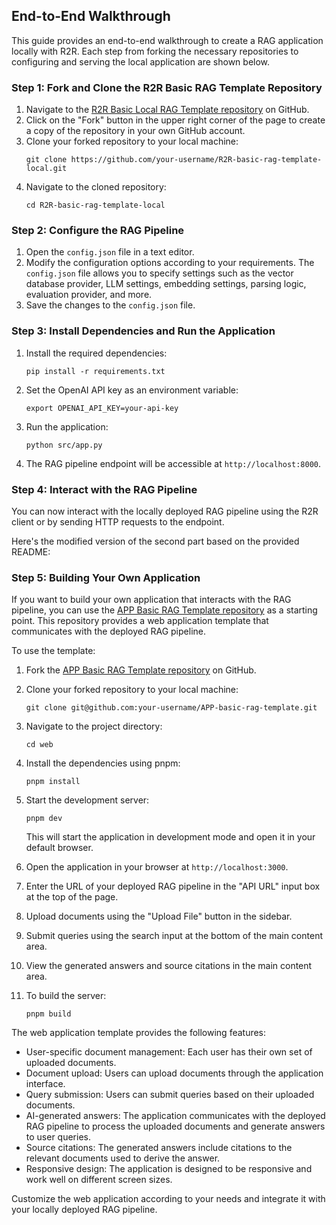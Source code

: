 ## End-to-End Walkthrough
This guide provides an end-to-end walkthrough to create a RAG application locally with R2R. Each step from forking the necessary repositories to configuring and serving the local application are shown below.

### Step 1: Fork and Clone the R2R Basic RAG Template Repository

1. Navigate to the [R2R Basic Local RAG Template repository](https://github.com/SciPhi-AI/R2R-basic-rag-template-local) on GitHub.
2. Click on the "Fork" button in the upper right corner of the page to create a copy of the repository in your own GitHub account.
3. Clone your forked repository to your local machine:
   ```
   git clone https://github.com/your-username/R2R-basic-rag-template-local.git
   ```
4. Navigate to the cloned repository:
   ```
   cd R2R-basic-rag-template-local
   ```

### Step 2: Configure the RAG Pipeline

1. Open the `config.json` file in a text editor.
2. Modify the configuration options according to your requirements. The `config.json` file allows you to specify settings such as the vector database provider, LLM settings, embedding settings, parsing logic, evaluation provider, and more.
3. Save the changes to the `config.json` file.

### Step 3: Install Dependencies and Run the Application

1. Install the required dependencies:
   ```
   pip install -r requirements.txt
   ```
2. Set the OpenAI API key as an environment variable:
   ```
   export OPENAI_API_KEY=your-api-key
   ```
3. Run the application:
   ```
   python src/app.py
   ```
4. The RAG pipeline endpoint will be accessible at `http://localhost:8000`.

### Step 4: Interact with the RAG Pipeline

You can now interact with the locally deployed RAG pipeline using the R2R client or by sending HTTP requests to the endpoint.

Here's the modified version of the second part based on the provided README:

### Step 5: Building Your Own Application

If you want to build your own application that interacts with the RAG pipeline, you can use the [APP Basic RAG Template repository](https://github.com/SciPhi-AI/APP-basic-rag-template) as a starting point. This repository provides a web application template that communicates with the deployed RAG pipeline.

To use the template:

1. Fork the [APP Basic RAG Template repository](https://github.com/SciPhi-AI/APP-basic-rag-template) on GitHub.

2. Clone your forked repository to your local machine:

   ```
   git clone git@github.com:your-username/APP-basic-rag-template.git
   ```

3. Navigate to the project directory:

   ```
   cd web
   ```

4. Install the dependencies using pnpm:

   ```
   pnpm install
   ```

5. Start the development server:

   ```
   pnpm dev
   ```

   This will start the application in development mode and open it in your default browser.

6. Open the application in your browser at `http://localhost:3000`.

7. Enter the URL of your deployed RAG pipeline in the "API URL" input box at the top of the page.

8. Upload documents using the "Upload File" button in the sidebar.

9. Submit queries using the search input at the bottom of the main content area.

10. View the generated answers and source citations in the main content area.

11. To build the server:

    ```
    pnpm build
    ```

The web application template provides the following features:

- User-specific document management: Each user has their own set of uploaded documents.
- Document upload: Users can upload documents through the application interface.
- Query submission: Users can submit queries based on their uploaded documents.
- AI-generated answers: The application communicates with the deployed RAG pipeline to process the uploaded documents and generate answers to user queries.
- Source citations: The generated answers include citations to the relevant documents used to derive the answer.
- Responsive design: The application is designed to be responsive and work well on different screen sizes.

Customize the web application according to your needs and integrate it with your locally deployed RAG pipeline.